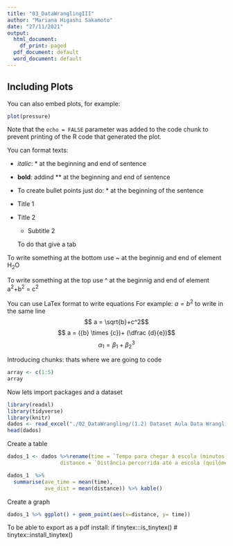 ```yaml
---
title: "03_DataWranglingIII"
author: "Mariana Higashi Sakamoto"
date: "27/11/2021"
output:
  html_document:
    df_print: paged
  pdf_document: default
  word_document: default
---
```



## Including Plots

You can also embed plots, for example:

```r
plot(pressure)
```

Note that the `echo = FALSE` parameter was added to the code chunk to prevent printing of the R code that generated the plot.


You can format texts:

- *italic*: * at the beginning and end of sentence

- **bold**: addind ** at the beginning and end of sentence

- To create bullet points just do: * at the beginning of the sentence

* Title 1

* Title 2

  * Subtitle 2
  
  To do that give a tab
  
To write something at the bottom use ~ at the beginnig and end of element
H~2~O

To write something at the top use ^ at the beginnig and end of element
a^2^+b^2^ = c^2^

You can use LaTex format to write equations
For example:
$a=b^2$
to write in the same line
$$ a = \sqrt{b}+c^2$$
$$ a = ({b} \times {c})+ (\dfrac {d}{e})$$
$$ \alpha_1 = \beta_1 + \beta_2^3 $$

Introducing chunks: thats where we are going to code
```r
array <- c(1:5)
array
```

Now lets import packages and a dataset
```r
library(readxl)
library(tidyverse)
library(knitr)
dados <- read_excel("./02_DataWrangling/(1.2) Dataset Aula Data Wrangling.xls")
head(dados)
```
Create a table
```r
dados_1 <- dados %>%rename(time = `Tempo para chegar à escola (minutos)` , 
                 distance = `Distância percorrida até a escola (quilômetros)`) 

dados_1  %>% 
  summarise(ave_time = mean(time),
            ave_dist = mean(distance)) %>% kable()
```

Create a graph
```r
dados_1 %>% ggplot() + geom_point(aes(x=distance, y= time))
```

To be able to export as a pdf install:
if tinytex:::is_tinytex()
# tinytex::install_tinytex()




